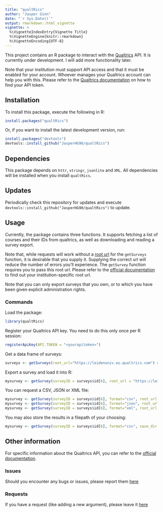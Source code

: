 ```yaml
---
title: "qualtRics"
author: "Jasper Ginn"
date: "`r Sys.Date()`"
output: rmarkdown::html_vignette
vignette: >
  %\VignetteIndexEntry{Vignette Title}
  %\VignetteEngine{knitr::rmarkdown}
  %\VignetteEncoding{UTF-8}
---
```


This project contains an R package to interact with the [Qualtrics](https://www.qualtrics.com/) API. It is currently under development. I will add more functionality later.

Note that your institution must support API access and that it must be enabled for your account. Whoever manages your Qualtrics account can help you with this. Please refer to the [Qualtrics documentation](https://api.qualtrics.com/docs/authentication) on how to find your API token.

## Installation

To install this package, execute the following in R:

```r
install.packages("qualtRics")
```

Or, if you want to install the latest development version, run:

```r
install.packages("devtools")
devtools::install_github("JasperHG90/qualtRics")
```

## Dependencies

This package depends on `httr`, `stringr`, `jsonlite` and `XML`. All dependencies will be installed when you install `qualtRics`.

## Updates

Periodically check this repository for updates and execute `devtools::install_github("JasperHG90/qualtRics")` to update.

## Usage

Currently, the package contains three functions. It supports fetching a list of courses and their IDs from qualtrics, as well as downloading and reading a survey export. 

Note that, while requests will work without a [root url](https://api.qualtrics.com/docs/root-url) for the `getSurveys` function, it is desirable that you supply it. Supplying the correct url will reduce the number of errors you'll experience. The `getSurvey` function requires you to pass this root url. Please refer to the [official documentation](https://api.qualtrics.com/docs/root-url) to find out your institution-specific root url.

Note that you can only export surveys that you own, or to which you have been given explicit administration rights.

### Commands

Load the package:

```r
library(qualtRics)
```

Register your Qualtrics API key. You need to do this only once per R session:

```r
registerApiKey(API.TOKEN = "<yourapitoken>")
```

Get a data frame of surveys:

```r
surveys <- getSurveys(root_url="https://leidenuniv.eu.qualtrics.com") # URL is for my own institution
```

Export a survey and load it into R:

```r
mysurvey <- getSurvey(surveyID = surveys$id[6], root_url = "https://leidenuniv.eu.qualtrics.com", verbose = TRUE)
```

You can request a CSV, JSON or XML file:

```r
mysurvey <- getSurvey(surveyID = surveys$id[6], format="csv", root_url = "https://leidenuniv.eu.qualtrics.com", verbose = TRUE) # CSV
mysurvey <- getSurvey(surveyID = surveys$id[6], format="json", root_url = "https://leidenuniv.eu.qualtrics.com", verbose = TRUE) # JSON
mysurvey <- getSurvey(surveyID = surveys$id[6], format="xml", root_url = "https://leidenuniv.eu.qualtrics.com", verbose = TRUE) # XML
```

You may also store the results in a filepath of your choosing:

```r
mysurvey <- getSurvey(surveyID = surveys$id[6], format="csv", save_dir = "/users/jasper/desktop/", root_url = "https://leidenuniv.eu.qualtrics.com", verbose = TRUE)
```

## Other information

For specific information about the Qualtrics API, you can refer to the [official documentation](https://api.qualtrics.com/docs/overview).

### Issues

Should you encounter any bugs or issues, please report them [here](https://github.com/JasperHG90/qualtRics/issues)

### Requests

If you have a request (like adding a new argument), please leave it [here](https://github.com/JasperHG90/qualtRics/issues)
